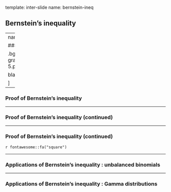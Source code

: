 template: inter-slide
name: bernstein-ineq

## Bernstein's inequality

---
name: bernstein-theorem


### Bernstein's inequality


.bg-light-gray.b--light-gray.ba.bw1.br3.shadow-5.ph4.mt5[
  
  bla
  
]

---
  
### Proof of Bernstein's inequality
  
  
  
---
  
### Proof of Bernstein's inequality (continued)
  
  
---
  
### Proof of Bernstein's inequality (continued)
  
  
`r fontawesome::fa("square")`

---
  
### Applications of Bernstein's inequality : unbalanced binomials



---
  
### Applications of Bernstein's inequality : Gamma distributions
  
  
  
  




  
  